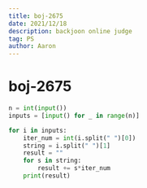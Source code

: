 ```yaml
---
title: boj-2675
date: 2021/12/18
description: backjoon online judge
tag: PS
author: Aaron
---
```


# boj-2675

```python
n = int(input())
inputs = [input() for _ in range(n)]

for i in inputs:
    iter_num = int(i.split(" ")[0])
    string = i.split(" ")[1]
    result = ""
    for s in string:
        result += s*iter_num
    print(result)
```
